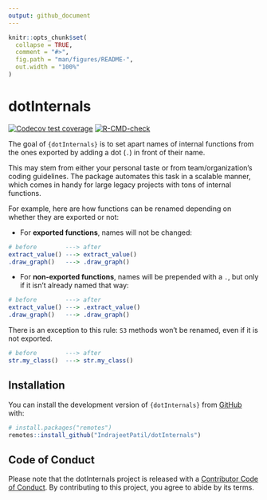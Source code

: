 ```yaml
---
output: github_document
---
```


<!-- README.md is generated from README.Rmd. Please edit that file -->

```r
knitr::opts_chunk$set(
  collapse = TRUE,
  comment = "#>",
  fig.path = "man/figures/README-",
  out.width = "100%"
)
```

# dotInternals

<!-- badges: start -->
[![Codecov test coverage](https://codecov.io/gh/IndrajeetPatil/dotInternals/branch/main/graph/badge.svg)](https://app.codecov.io/gh/IndrajeetPatil/dotInternals?branch=main)
[![R-CMD-check](https://github.com/IndrajeetPatil/dotInternals/actions/workflows/R-CMD-check.yaml/badge.svg)](https://github.com/IndrajeetPatil/dotInternals/actions/workflows/R-CMD-check.yaml)
<!-- badges: end -->

The goal of `{dotInternals}` is to set apart names of internal functions from the ones exported by adding a dot (`.`) in front of their name. 

This may stem from either your personal taste or from team/organization's coding guidelines. The package automates this task in a scalable manner, which comes in handy for large legacy projects with tons of internal functions.

For example, here are how functions can be renamed depending on whether they are exported or not:

- For **exported functions**, names will not be changed:

```r
# before        ---> after
extract_value() ---> extract_value() 
.draw_graph()   ---> .draw_graph()
```

- For **non-exported functions**, names will be prepended with a `.`, but only if it isn't already named that way:

```r
# before        ---> after
extract_value() ---> .extract_value() 
.draw_graph()   ---> .draw_graph()
```

There is an exception to this rule: `S3` methods won't be renamed, even if it is not exported.

```r
# before        ---> after
str.my_class()  ---> str.my_class() 
```

## Installation

You can install the development version of `{dotInternals}` from [GitHub](https://github.com/) with:

```r
# install.packages("remotes")
remotes::install_github("IndrajeetPatil/dotInternals")
```

## Code of Conduct

Please note that the dotInternals project is released with a [Contributor Code of Conduct](https://contributor-covenant.org/version/2/1/CODE_OF_CONDUCT.html). By contributing to this project, you agree to abide by its terms.
